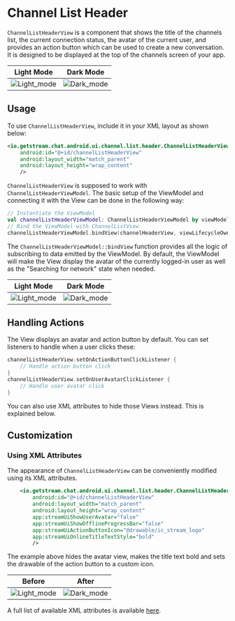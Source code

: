 # Channel List Header

`ChannelListHeaderView` is a component that shows the title of the channels list, the current connection status, the avatar of the current user, and provides an action button which can be used to create a new conversation. It is designed to be displayed at the top of the channels screen of your app.
 
 | Light Mode | Dark Mode |
 | --- | --- |
 |![Light_mode](../../assets/channels_header.png)|![Dark_mode](../../assets/channels_header_dark.png)|
 
## Usage

To use `ChannelListHeaderView`, include it in your XML layout as shown below:

```xml
<io.getstream.chat.android.ui.channel.list.header.ChannelListHeaderView
    android:id="@+id/channelListHeaderView"
    android:layout_width="match_parent"
    android:layout_height="wrap_content"
    />
```

`ChannelListHeaderView` is supposed to work with `ChannelListHeaderViewModel`. The basic setup of the ViewModel and connecting it with the View can be done in the following way:

 ```kotlin
// Instantiate the ViewModel
val channelListHeaderViewModel: ChannelListHeaderViewModel by viewModels()
// Bind the ViewModel with ChannelListView 
channelListHeaderViewModel.bindView(channelHeaderView, viewLifecycleOwner)
```

The `ChannelListHeaderViewModel::bindView` function provides all the logic of subscribing to data emitted by the ViewModel. By default, the ViewModel will make the View display the avatar of the currently logged-in user as well as the "Searching for network" state when needed.

 | Light Mode | Dark Mode |
 | --- | --- |
 |![Light_mode](../../assets/channels_header_waiting_for_network.png)|![Dark_mode](../../assets/channels_header_waiting_for_network_dark.png)|

## Handling Actions

The View displays an avatar and action button by default. You can set listeners to handle when a user clicks these:

```kotlin
channelListHeaderView.setOnActionButtonClickListener {
    // Handle action button click
}
channelListHeaderView.setOnUserAvatarClickListener {
    // Handle user avatar click
}
```

You can also use XML attributes to hide those Views instead. This is explained below.

## Customization

### Using XML Attributes

The appearance of `ChannelListHeaderView` can be conveniently modified using its XML attributes.   
```xml
    <io.getstream.chat.android.ui.channel.list.header.ChannelListHeaderView
        android:id="@+id/channelListHeaderView"
        android:layout_width="match_parent"
        android:layout_height="wrap_content"
        app:streamUiShowUserAvatar="false"
        app:streamUiShowOfflineProgressBar="false"
        app:streamUiActionButtonIcon="@drawable/ic_stream_logo"
        app:streamUiOnlineTitleTextStyle="bold"
        />
```

The example above hides the avatar view, makes the title text bold and sets the drawable of the action button to a custom icon.
    
| Before | After |
| --- | --- |
|![Light_mode](../../assets/channels_header.png)|![Dark_mode](../../assets/channels_header_after_customization.png)|

A full list of available XML attributes is available [here](https://github.com/GetStream/stream-chat-android/blob/main/stream-chat-android-ui-components/src/main/res/values/attrs_channel_list_header_view.xml).

